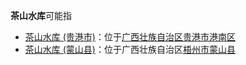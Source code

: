 '''茶山水库'''可能指
*[[茶山水库_(贵港市)|茶山水库 (贵港市)]]：位于[[广西壮族自治区|广西壮族自治区]][[贵港市|贵港市]][[港南区|港南区]]
*[[茶山水库_(蒙山县)|茶山水库 (蒙山县)]]：位于广西壮族自治区[[梧州市|梧州市]][[蒙山县|蒙山县]]
{{Disambig|C|cat=四字中国地名消歧义}}